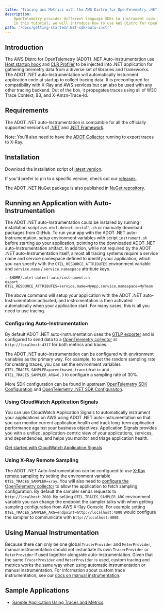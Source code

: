 ```yaml
---
title: 'Tracing and Metrics with the AWS Distro for OpenTelemetry .NET Auto-Instrumentation'
description:
    OpenTelemetry provides different language SDKs to instrument code for collecting telemetry data in the application.
    In this tutorial, we will introduce how to use AWS Distro for OpenTelemetry .NET Auto-Instrumentation for traces and metrics instrumentation in the application.
path: '/docs/getting-started/.NET-sdk/auto-instr'
---
```



## Introduction

The AWS Distro for OpenTelemetry (ADOT) .NET Auto-Instrumentation use [Host startup hook](https://github.com/dotnet/runtime/blob/main/docs/design/features/host-startup-hook.md)
and [CLR Profiler](https://docs.microsoft.com/en-us/dotnet/framework/unmanaged-api/profiling/) to be injected into .NET application for gathering
telemetry data from a diverse set of libraries and frameworks. The ADOT .NET auto-Instrumentation will automatically insturment application code at startup
to collect tracing data. It is preconfigured for compatibility with X-Ray and AWS services but can also be used with any
other tracing backend. Out of the box, it propagates traces using all of W3C Trace Context, B3, and X-Amzn-Trace-Id.

<SectionSeparator />

## Requirements

The ADOT .NET auto-Instrumentation is compatible for all the officially supported versions of [.NET](https://dotnet.microsoft.com/en-us/download/dotnet) and [.NET Framework](https://dotnet.microsoft.com/en-us/download/dotnet-framework).

Note: You’ll also need to have the [ADOT Collector](https://aws-otel.github.io/docs/getting-started/collector) running to export traces to X-Ray.

## Installation

Download the installation script of [latest version](https://github.com/aws-observability/aws-otel-dotnet-instrumentation/releases/latest/download/aws-otel-dotnet-install.sh).

If you'd prefer to pin to a specific version, check out our [releases](https://github.com/aws-observability/aws-otel-dotnet-instrumentation/releases).

The ADOT .NET NuGet package is also published in [NuGet repository](https://www.nuget.org/packages/AWS.Distro.OpenTelemetry.AutoInstrumentation).

<SectionSeparator />

## Running an Application with Auto-Instrumentation
The ADOT .NET auto-Instrumentation could be installed by running installation script `aws-otel-dotnet-install.sh` or manually download packages from GitHub.
To run your app with the ADOT .NET auto-Instrumentation, setup environment variables with script `instrument.sh` before starting up your application,
pointing to the downloaded ADOT .NET auto-Instrumentation artifact. In addition, while not required by the ADOT .NET auto-Instrumentation itself,
almost all tracing systems require a service name and service namespace defined to identify your application, which you can specify
with the `OTEL_RESOURCE_ATTRIBUTES` environment variable and `service.name` / `service.namespace` attribute keys.
```
. $HOME/.otel-dotnet-auto/instrument.sh
export OTEL_RESOURCE_ATTRIBUTES=service.name=MyApp,service.namespace=MyTeam 
```

The above command will setup your application with the ADOT .NET auto-Instrumentation activated, and instrumentation is then activated
automatically when your applicaiton start. For many cases, this is all you need to use tracing.

### Configuring Auto-Instrumentation

By default ADOT .NET auto-Instrumentation uses the [OTLP exporter](https://github.com/open-telemetry/opentelemetry-.NET/tree/master/exporters/otlp)
and is configured to send data to a [OpenTelemetry collector](https://github.com/open-telemetry/opentelemetry-collector/blob/master/receiver/otlpreceiver/README.md)
at `http://localhost:4317` for both metrics and traces.

The ADOT .NET auto-Instrumentation can be configured with environment variables as the primary way.
For example, to set the random sampling rate for creating traces, you can set the environment variables
`OTEL_TRACES_SAMPLER=parentbased_traceidratio` and `OTEL_TRACES_SAMPLER_ARG=0.3` to configure a sampling rate of 30%.

More SDK configuration can be found in upstream [OpenTelemetry SDK Configuration](https://opentelemetry.io/docs/languages/sdk-configuration/)
and [OpenTelemetry .NET SDK Configuraiton](https://github.com/open-telemetry/opentelemetry-dotnet-instrumentation/blob/main/docs/config.md).

### Using CloudWatch Application Signals

You can use CloudWatch Application Signals to automatically instrument your applications on AWS using ADOT .NET auto-instrumentation so that you can monitor current application health and track long-term application performance against your business objectives. Application Signals provides you with a unified, application-centric view of your applications, services, and dependencies, and helps you monitor and triage application health.

[Get started with CloudWatch Application Signals](https://docs.aws.amazon.com/AmazonCloudWatch/latest/monitoring/CloudWatch-Application-Monitoring-Sections.html)

### Using X-Ray Remote Sampling

The ADOT .NET Auto-Instrumentation can be configured to use [X-Ray remote sampling](https://docs.aws.amazon.com/xray/latest/devguide/xray-console-sampling.html)
by setting the environment variable `OTEL_TRACES_SAMPLER=xray`. You will also need to [configure the OpenTelemetry collector](/docs/getting-started/remote-sampling)
to allow the application to fetch sampling configuration. By default the sampler sends requests to `http://localhost:2000`. By setting `OTEL_TRACES_SAMPLER_ARG` 
environment variable you can change the endpoint the sampler talks with when getting sampling configuration from AWS X-Ray Console. For example setting 
`OTEL_TRACES_SAMPLER_ARG=endpoint=http://localhost:4000` would configure the sampler to communicate with `http://localhost:4000`.

## Using Manual Instrumentation

Because there can only be one global `TracerProvider` and `MeterProvider`, manual instrumentation should not instantiate its own `TracerProvider` or `MeterProvider` if used together alongside auto-instrumentation. 
Given that the same `TracerProvider` and `MeterProvider` is used, custom tracing and metrics works the same way when using automatic instrumentation or manual instrumentation.
For information about custom trace instrumentation, see our [docs on manual instrumentation](/docs/getting-started/dotnet-sdk/manual-instr).


<SectionSeparator />

## Sample Applications

* [Sample Application Using Traces and Metrics](https://github.com/aws-observability/aws-otel-dotnet-instrumentation/blob/main/sample-applications/integration-test-app).
